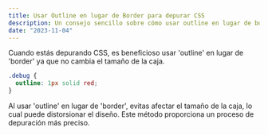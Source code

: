 ```yaml
---
title: Usar Outline en lugar de Border para depurar CSS
description: Un consejo sencillo sobre cómo usar outline en lugar de border para depurar CSS, ya que no altera el tamaño de la caja.
date: "2023-11-04"
---
```


Cuando estás depurando CSS, es beneficioso usar 'outline' en lugar de 'border' ya que no cambia el tamaño de la caja.

```css
.debug {
  outline: 1px solid red;
}
```

Al usar 'outline' en lugar de 'border', evitas afectar el tamaño de la caja, lo cual puede distorsionar el diseño. Este método proporciona un proceso de depuración más preciso.